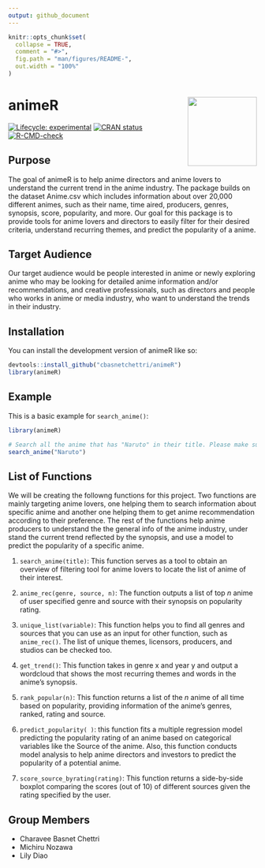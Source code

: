 ```yaml
---
output: github_document
---
```


<!-- README.md is generated from README.Rmd. Please edit that file -->

```r
knitr::opts_chunk$set(
  collapse = TRUE,
  comment = "#>",
  fig.path = "man/figures/README-",
  out.width = "100%"
)
```

# animeR <img src="data-raw/Sticker/hex-animeR.png" align="right" height=140/>

<!-- badges: start -->
[![Lifecycle: experimental](https://img.shields.io/badge/lifecycle-experimental-orange.svg)](https://lifecycle.r-lib.org/articles/stages.html#experimental)
[![CRAN status](https://www.r-pkg.org/badges/version/animeR)](https://CRAN.R-project.org/package=animeR)
[![R-CMD-check](https://github.com/Charavee/animeR/actions/workflows/R-CMD-check.yaml/badge.svg)](https://github.com/Charavee/animeR/actions/workflows/R-CMD-check.yaml)
<!-- badges: end -->

## Purpose 

The goal of animeR is to help anime directors and anime lovers to understand the current trend in the anime industry. The package builds on the dataset Anime.csv which includes information about over 20,000 different animes, such as their name, time aired, producers, genres, synopsis, score, popularity, and more. Our goal for this package is to provide tools for anime lovers and directors to easily filter for their desired criteria, understand recurring themes, and predict the popularity of a anime.

## Target Audience

Our target audience would be people interested in anime or newly exploring anime who may be looking for detailed anime information and/or recommendations, and creative professionals, such as directors and people who works in anime or media industry, who want to understand the trends in their industry.

## Installation

You can install the development version of animeR like so:

``` r
devtools::install_github("cbasnetchettri/animeR")
library(animeR)
```

## Example

This is a basic example for `search_anime()`:

```r
library(animeR)

# Search all the anime that has "Naruto" in their title. Please make sure to have a character as an input.
search_anime("Naruto")

```


## List of Functions
We will be creating the followng functions for this project. Two functions are mainly targeting anime lovers, one helping them to search information about specific anime and another one helping them to get anime recommendation according to their preference. The rest of the functions help anime producers to understand the the general info of the anime industry, under stand the current trend reflected by the synopsis, and use a model to predict the popularity of a specific anime. 

1) `search_anime(title)`: This function serves as a tool to obtain an overview of  filtering tool for anime lovers to locate the list of anime of their interest. 

2) `anime_rec(genre, source, n)`: The function outputs a list of top *n* anime of user specified genre and source with their synopsis on popularity rating.

3) `unique_list(variable)`: This function helps you to find all genres and sources that you can use as an input for other function, such as `anime_rec()`. The list of unique themes, licensors, producers, and studios can be checked too.

4) `get_trend()`: This function takes in genre x and year y and output a wordcloud that shows the most recurring themes and words in the anime’s synopsis. 

5) `rank_popular(n)`: This function returns a list of the *n* anime of all time based on popularity, providing information of the anime's genres, ranked, rating and source. 

6) `predict_popularity( )`: this function fits a multiple regression model predicting the popularity rating of an anime based on categorical variables like the Source of the anime. Also, this function conducts model analysis to help anime directors and investors to predict the popularity of a potential anime. 

7) `score_source_byrating(rating)`: This function returns a side-by-side boxplot comparing the scores (out of 10) of different sources given the rating specified by the user. 

## Group Members 

- Charavee Basnet Chettri 
- Michiru Nozawa
- Lily Diao

